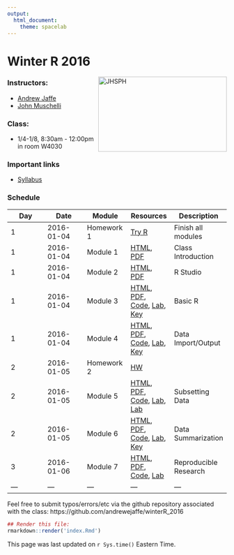 ```yaml
---
output:
  html_document:
    theme: spacelab
---
```


Winter R 2016
=============

<a href="http://www.jhsph.edu/"><img alt = "JHSPH" align="right" src="http://www.aejaffe.com/media/jhu-bloomberg-logo.jpg" width=295 height=172/></a>

### Instructors: 

* [Andrew Jaffe](http://www.aejaffe.com/)
* [John Muschelli](http://biostat.jhsph.edu/~jmuschel/)

### Class:

* 1/4-1/8, 8:30am - 12:00pm in room W4030

### Important links

* [Syllabus](http://www.aejaffe.com/winterR_2016/Syllabus-winterR-student.doc)

### Schedule

| Day  | Date  |  Module  | Resources  |  Description |
|---|---|---|---|---|
| 1  | 2016-01-04  | Homework 1  | [Try R](http://tryr.codeschool.com/)  | Finish all modules  |
| 1  | 2016-01-04  | Module 1  | [HTML](Intro/lecture/Intro.html), [PDF](Intro/lecture/Intro.pdf)  | Class Introduction  |
| 1  | 2016-01-04  | Module 2  | [HTML](RStudio/lecture/RStudio.html), [PDF](RStudio/lecture/RStudio.pdf) | R Studio  |
| 1  | 2016-01-04  | Module 3  | [HTML](Basic_R/lecture/Basic_R.html), [PDF](Basic_R/lecture/Basic_R.pdf), [Code](Basic_R/lecture/Basic_R.R), [Lab](Basic_R/lab/Basic_R_Lab.R), [Key](Basic_R/lab/Basic_R_Lab_Key.R) | Basic R  |
| 1  | 2016-01-04  | Module 4  | [HTML](Data_IO/lecture/Data_IO.html), [PDF](Data_IO/lecture/Data_IO.pdf), [Code](Data_IO/lecture/Data_IO.R), [Lab](Data_IO/lab/Data_IO_Lab.R), [Key](Data_IO/lab/Data_IO_Lab_Key.R) | Data Import/Output  |
| 2  | 2016-01-05  | Homework 2  | [HW ](HW/homework2.R)  |   |
| 2  | 2016-01-05  | Module 5  | [HTML](Subsetting_Data_in_R/lecture/Subsetting_Data_in_R.html), [PDF](Subsetting_Data_in_R/lecture/Subsetting_Data_in_R.pdf), [Code](Subsetting_Data_in_R/lecture/Subsetting_Data_in_R.R),  [Lab](Subsetting_Data_in_R/lab/Subsetting_Data_in_R_Lab.R), [Lab](Subsetting_Data_in_R/lab/Subsetting_Data_in_R_Lab_Key.R)  | Subsetting Data |
| 2  | 2016-01-05 | Module 6  | [HTML](Data_Summarization/lecture/Data_Summarization.html), [PDF](Data_Summarization/lecture/Data_Summarization.pdf), [Code](Data_Summarization/lecture/Data_Summarization.R), [Lab](Data_Summarization/lab/Data_Summarization_Lab.R), [Key](Data_Summarization/lab/Data_Summarization_Lab_Key.R)  | Data Summarization |
| 3  | 2016-01-06 | Module 7  | [HTML](Knitr/lecture/Knitr.html), [PDF](Knitr/lecture/Knitr.pdf), [Code](Knitr/lecture/Knitr.Rmd), [Lab](Knitr/lab/illusion.Rmd) | Reproducible Research |
|---|---|---|---|---|

<!-- 
|---|---|---|---|---|
| 3  | 2016-06-17  | Homework 3  | [HW](hw/homework3.R) | Homework |
| 3  | 2016-06-17  | Module 7  | [lecSlides](modules/module7.html), [lecNotes](modules/module7.pdf), [code](https://github.com/andrewejaffe/summerR_2016/blob/gh-pages/modules/module7.R), [lab](labs/module7_lab.R), [key](labs/module7_lab_key.R)  | Summarization |
| 3  | 2016-06-17  | Module 8  | [lecSlides](modules/module8.html), [lecNotes](modules/module8.pdf), [code](https://github.com/andrewejaffe/summerR_2016/blob/gh-pages/modules/module8.R), [lab](labs/module8_lab.R), [key](labs/module8_lab_key.R)  | Visualization |
|---|---|---|---|---|
| 4  | 2016-06-18  | Module 9  | [lecSlides](modules/module9.html), [lecNotes](modules/module9.pdf), [code](https://github.com/andrewejaffe/summerR_2016/blob/gh-pages/modules/module9.R), [lab](labs/module9_lab.R), [key](labs/module9_lab_key.R)  | Data cleaning |
| 4  | 2016-06-18  | Module 10  | [lecSlides](modules/module10.html), [lecNotes](modules/module10.pdf),  [code](https://github.com/andrewejaffe/summerR_2016/blob/gh-pages/modules/module10.R) | Lists and functions |
| 4  | 2016-06-18  | Module 11  | [lecSlides](modules/module11.html), [lecNotes](modules/module11.pdf),  [code](https://github.com/andrewejaffe/summerR_2016/blob/gh-pages/modules/module11.R) | Statistics |
|---|---|---|---|---|
| 5  | 2016-06-19  | Module 12 lecture | [lecSlides](modules/module12.html), [lecNotes](modules/module12.pdf), [code](https://github.com/andrewejaffe/summerR_2016/blob/gh-pages/modules/module12.R)  | Reproducible research  |
| 5  | 2016-06-19  | Module 12 lab | [lab](labs/module12_lab.R), [illusion R Markdown](labs/illusion.Rmd), [illusion Word](labs/illusion.docx), [part 2 Rmd](labs/module12_lab_part2.Rmd), [part 2 html](labs/module12_lab_part2.html)  | Reproducible research (practical) |
| 5  | 2016-06-19  | Module 13  | [lecSlides](modules/mapping_module.html),  [code](https://github.com/andrewejaffe/summerR_2016/blob/gh-pages/modules/mapping_module.R), [lab](labs/mapping_module_lab.R) | Mapping Tools  |

<!-- Add links to the rest of the material as we go

| 5  | 2016-06-19  | Module X  | [lecSlides](modules/moduleX.html), [code](), [lab](), [key]()  |   |

| 5  | 2016-06-19  | Module 12 lab | [lab](labs/module12_lab.R), [illusion R Markdown](labs/illusion.Rmd), [illusion Word](labs/illusion.docx), [part 2 Rmd](labs/module12_lab_part2.Rmd), [part 2 html](labs/module12_lab_part2.html), [key](labs/module12_lab_key.R) | Reproducible research (practical) |
-->

Feel free to submit typos/errors/etc via the github repository associated with the class: 
https://github.com/andrewejaffe/winterR_2016

```r
## Render this file:
rmarkdown::render('index.Rmd')
```

This page was last updated on `r Sys.time()` Eastern Time.

